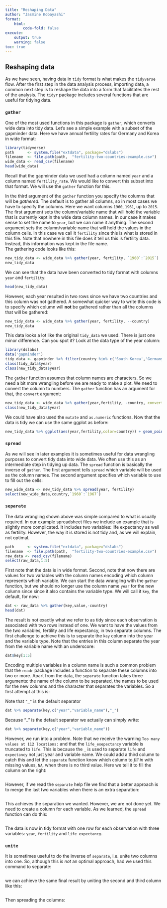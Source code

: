 ```yaml
---
title: "Reshaping Data"
author: "Jasmine Kobayashi"
format:
    html:
        code-fold: false
execute:
    output: true
    warning: false
toc: true
---
```


## Reshaping data
As we have seen, having data in `tidy` format is what makes the `tidyverse` flow. After the first step in the data analysis process, importing data, a common next step is to reshape the data into a form that facilitates the rest of the analysis. The `tidyr` package includes several functions that are useful for tidying data.


### `gather`
One of the most used functions in this package is `gather`, which converts wide data into tidy data. Let's see a simple example with a subset of the gapminder data. Here we have annual fertility rates for Germany and Korea in wide format:


```r
library(tidyverse)
path      <- system.file("extdata", package="dslabs")
filename  <- file.path(path,  "fertility-two-countries-example.csv")
wide_data <- read_csv(filename)
head(wide_data)
```


Recall that the gapminder data we used had a column named `year` and a column named `fertility_rate`. We would like to convert this subset into that format. We will use the `gather` function for this.

In the third argument of the `gather` function you specify the columns that will be _gathered_. The default is to gather all columns, so in most cases we have to specify the columns. Here we want columns `1960`, `1961`, up to `2015`. The first argument sets the column/variable name that will hold the variable that is currently kept in the wide data column names. In our case it makes sense to set the name to `year`, but we can name it anything. The second argument sets the column/variable name that will hold the values in the column cells. In this case we call it `fertility` since this is what is stored in this file. Note that nowhere in this file does it tell us this is fertility data. Instead, this information was kept in the file name.  
The gathering code looks like this:


```r
new_tidy_data <- wide_data %>% gather(year, fertility, `1960`:`2015`)
new_tidy_data

```


We can see that the data have been converted to tidy format with columns `year` and `fertility`:

```r
head(new_tidy_data)

```
However, each year resulted in two rows since we have two countries and this column was not gathered.
A somewhat quicker way to write this code is to specify which column will **not** be gathered rather than all the columns that will be gathered:


```r
new_tidy_data <- wide_data %>% gather(year, fertility, --country)
new_tidy_data

```


This data looks a lot like the original `tidy_data` we used. There is just one minor difference. Can you spot it? Look at the data type of the year column:


```r
library(dslabs)
data('gapminder')
tidy_data <- gapminder %>% filter(country %in% c('South Korea','Germany')) %>% select(country,year,fertility)
class(tidy_data$year)
class(new_tidy_data$year)

```


The `gather` function assumes that column names are characters. So we need a bit more wrangling before we are ready to make a plot. We need to convert the column to numbers. The `gather` function has an argument for that, the `convert` argument:

```r
new_tidy_data <- wide_data %>% gather(year,fertility, -country, convert = TRUE)
class(new_tidy_data$year)


```

We could have also used the `mutate` and `as.numeric` functions.
Now that the data is tidy we can use the same ggplot as before:

```r

new_tidy_data %>% ggplot(aes(year,fertility,color=country)) + geom_point()


```


### `spread`
As we will see in later examples it is sometimes useful for data wrangling purposes to convert tidy data into wide data. We often use this as an intermediate step in tidying up data. The `spread` function is basically the inverse of `gather`. The first argument tells `spread` which variable will be used as the column names. The second argument specifies which variable to use to fill out the cells:


```r
new_wide_data <- new_tidy_data %>% spread(year, fertility)
select(new_wide_data,country,`1960`:`1967`)

```


### `separate`


The data wrangling shown above was simple compared to what is usually required. In our example spreadsheet files we include an example that is slightly more complicated. It includes two variables: life expectancy as well as fertility. However, the way it is stored is not tidy and, as we will explain, not optimal.

```r

path      <- system.file("extdata", package="dslabs")
filename  <- file.path(path,  "fertility-two-countries-example.csv")
raw_data <- read_csv(filename)
select(raw_data,1:5)


```


First note that the data is in wide format. Second, note that now there are values for two variables with the column names encoding which column represents which variable. We can start the data wrangling with the `gather` function, but we should no longer use the column name `year` for the new column since since it also contains the variable type. We will call it `key`, the default, for now:
```r

dat <- raw_data %>% gather(key,value,-country)
head(dat)

```


The result is not exactly what we refer to as tidy since each observation is associated with two rows instead of one. We want to have the values from the two variables, fertility and life expectancy, in two separate columns. The first challenge to achieve this is to separate the `key` column into the year and the variable type. Note that the entries in this column separate the year from the variable name with an underscore:

```r
dat$key[1:5]

```

Encoding multiple variables in a column name is such a common problem that the `readr` package includes a function to separate these columns into two or more. Apart from the data, the `separate` function takes three arguments: the name of the column to be separated, the names to be used for the new columns and the character that separates the variables. So a first attempt at this is:


Note that `"_"` is the default separator
```r
dat %>% separate(key,c("year","variable_name"),"_")

```


Because "_" is the default separator we actually can simply write:
```r
dat %>% separate(key,c("year","variable_name"))

```


However, we run into a problem. Note that we receive the warning `Too many values at 112 locations:` and that the `life_exepectancy` variable is truncated to `life`. This is because the `_` is used to separate `life` and `expectancy` not just year and variable name. We could add a third column to catch this and let the `separate` function know which column to _fill in_ with missing values, `NA`, when there is no third value. Here we tell it to fill the column on the right:


```r



```

However, if we read the `separate` help file we find that a better approach is to merge the last two variables when there is an extra separation:

```r



```

This achieves the separation we wanted. However, we are not done yet. We need to create a column for each variable. As we learned, the `spread` function can do this:


```r



```


The data is now in tidy format with one row for each observation with three variables: `year`, `fertility` and `life expectancy`.


### `unite`


It is sometimes useful to do the inverse of `separate`, i.e. unite two columns into one. So, although this is *not* an optimal approach, had we used this command to separate:


```r




```


we can achieve the same final result by uniting the second and third column like this:
```r



```


Then spreading the columns:

```r



```